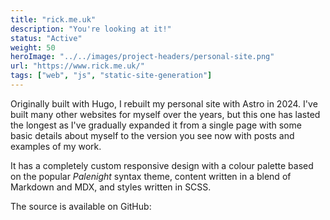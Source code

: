 ```yaml
---
title: "rick.me.uk"
description: "You're looking at it!"
status: "Active"
weight: 50
heroImage: "../../images/project-headers/personal-site.png"
url: "https://www.rick.me.uk/"
tags: ["web", "js", "static-site-generation"]
---
```


Originally built with <ExternalLink url="https://gohugo.io/">Hugo</ExternalLink>, I rebuilt my personal site with <ExternalLink url="https://astro.build/">Astro</ExternalLink> in 2024. I've built many other websites for myself over the years, but this one has lasted the longest as I've gradually expanded it from a single page with some basic details about myself to the version you see now with posts and examples of my work.

It has a completely custom responsive design with a colour palette based on the popular _Palenight_ syntax theme, content written in a blend of Markdown and <ExternalLink url="https://mdxjs.com/">MDX</ExternalLink>, and styles written in <ExternalLink url="https://sass-lang.com/">SCSS</ExternalLink>.

The source is available on GitHub:

<OpenGraphSummary url="https://github.com/Riari/rick.me.uk" />